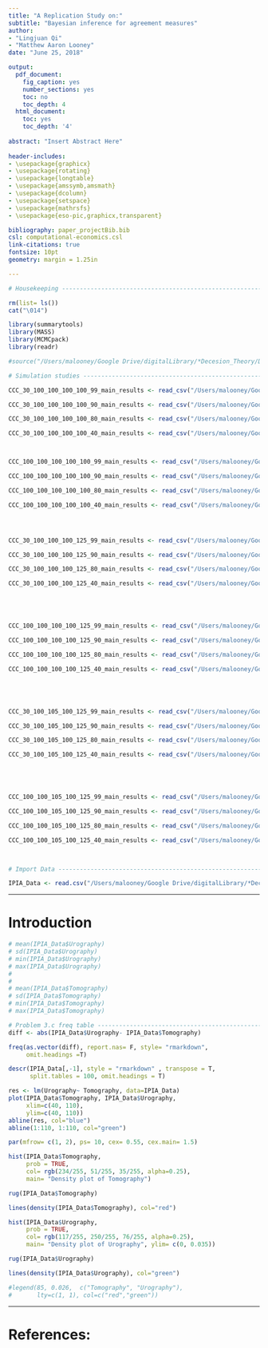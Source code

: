 ```yaml
---
title: "A Replication Study on:"
subtitle: "Bayesian inference for agreement measures"
author:
- "Lingjuan Qi"
- "Matthew Aaron Looney"
date: "June 25, 2018"

output:
  pdf_document:
    fig_caption: yes
    number_sections: yes
    toc: no
    toc_depth: 4
  html_document:
    toc: yes
    toc_depth: '4'
    
abstract: "Insert Abstract Here"
    
header-includes:
- \usepackage{graphicx}
- \usepackage{rotating}
- \usepackage{longtable}
- \usepackage{amssymb,amsmath}
- \usepackage{dcolumn}
- \usepackage{setspace}
- \usepackage{mathrsfs}
- \usepackage{eso-pic,graphicx,transparent}

bibliography: paper_projectBib.bib
csl: computational-economics.csl
link-citations: true
fontsize: 10pt
geometry: margin = 1.25in

---
```


```r

# Housekeeping ----------------------------------------------------------------

rm(list= ls())
cat("\014")

library(summarytools)
library(MASS)
library(MCMCpack)
library(readr)

#source("/Users/malooney/Google Drive/digitalLibrary/*Decesion_Theory/Decision_Theory/scripts_and_functions/ccc.ml.R")


```

```r

# Simulation studies ----------------------------------------------------------

CCC_30_100_100_100_100_99_main_results <- read_csv("/Users/malooney/Google Drive/digitalLibrary/*Decesion_Theory/Decision_Theory/data/CCC_30_100_100_100_100_99_main_results.csv", col_types = cols(X1 = col_skip()))

CCC_30_100_100_100_100_90_main_results <- read_csv("/Users/malooney/Google Drive/digitalLibrary/*Decesion_Theory/Decision_Theory/data/CCC_30_100_100_100_100_90_main_results.csv", col_types = cols(X1 = col_skip()))

CCC_30_100_100_100_100_80_main_results <- read_csv("/Users/malooney/Google Drive/digitalLibrary/*Decesion_Theory/Decision_Theory/data/CCC_30_100_100_100_100_80_main_results.csv", col_types = cols(X1 = col_skip()))

CCC_30_100_100_100_100_40_main_results <- read_csv("/Users/malooney/Google Drive/digitalLibrary/*Decesion_Theory/Decision_Theory/data/CCC_30_100_100_100_100_40_main_results.csv", col_types = cols(X1 = col_skip()))



CCC_100_100_100_100_100_99_main_results <- read_csv("/Users/malooney/Google Drive/digitalLibrary/*Decesion_Theory/Decision_Theory/data/CCC_100_100_100_100_100_99_main_results.csv", col_types = cols(X1 = col_skip()))

CCC_100_100_100_100_100_90_main_results <- read_csv("/Users/malooney/Google Drive/digitalLibrary/*Decesion_Theory/Decision_Theory/data/CCC_100_100_100_100_100_90_main_results.csv", col_types = cols(X1 = col_skip()))

CCC_100_100_100_100_100_80_main_results <- read_csv("/Users/malooney/Google Drive/digitalLibrary/*Decesion_Theory/Decision_Theory/data/CCC_100_100_100_100_100_80_main_results.csv", col_types = cols(X1 = col_skip()))

CCC_100_100_100_100_100_40_main_results <- read_csv("/Users/malooney/Google Drive/digitalLibrary/*Decesion_Theory/Decision_Theory/data/CCC_100_100_100_100_100_40_main_results.csv", col_types = cols(X1 = col_skip()))




CCC_30_100_100_100_125_99_main_results <- read_csv("/Users/malooney/Google Drive/digitalLibrary/*Decesion_Theory/Decision_Theory/data/CCC_30_100_100_100_125_99_main_results.csv", col_types = cols(X1 = col_skip()))

CCC_30_100_100_100_125_90_main_results <- read_csv("/Users/malooney/Google Drive/digitalLibrary/*Decesion_Theory/Decision_Theory/data/CCC_30_100_100_100_125_90_main_results.csv", col_types = cols(X1 = col_skip()))

CCC_30_100_100_100_125_80_main_results <- read_csv("/Users/malooney/Google Drive/digitalLibrary/*Decesion_Theory/Decision_Theory/data/CCC_30_100_100_100_125_80_main_results.csv", col_types = cols(X1 = col_skip()))

CCC_30_100_100_100_125_40_main_results <- read_csv("/Users/malooney/Google Drive/digitalLibrary/*Decesion_Theory/Decision_Theory/data/CCC_30_100_100_100_125_40_main_results.csv", col_types = cols(X1 = col_skip()))





CCC_100_100_100_100_125_99_main_results <- read_csv("/Users/malooney/Google Drive/digitalLibrary/*Decesion_Theory/Decision_Theory/data/CCC_100_100_100_100_125_99_main_results.csv", col_types = cols(X1 = col_skip()))

CCC_100_100_100_100_125_90_main_results <- read_csv("/Users/malooney/Google Drive/digitalLibrary/*Decesion_Theory/Decision_Theory/data/CCC_100_100_100_100_125_90_main_results.csv", col_types = cols(X1 = col_skip()))

CCC_100_100_100_100_125_80_main_results <- read_csv("/Users/malooney/Google Drive/digitalLibrary/*Decesion_Theory/Decision_Theory/data/CCC_100_100_100_100_125_80_main_results.csv", col_types = cols(X1 = col_skip()))

CCC_100_100_100_100_125_40_main_results <- read_csv("/Users/malooney/Google Drive/digitalLibrary/*Decesion_Theory/Decision_Theory/data/CCC_100_100_100_100_125_40_main_results.csv", col_types = cols(X1 = col_skip()))





CCC_30_100_105_100_125_99_main_results <- read_csv("/Users/malooney/Google Drive/digitalLibrary/*Decesion_Theory/Decision_Theory/data/CCC_30_100_105_100_125_99_main_results.csv", col_types = cols(X1 = col_skip()))

CCC_30_100_105_100_125_90_main_results <- read_csv("/Users/malooney/Google Drive/digitalLibrary/*Decesion_Theory/Decision_Theory/data/CCC_30_100_105_100_125_90_main_results.csv", col_types = cols(X1 = col_skip()))

CCC_30_100_105_100_125_80_main_results <- read_csv("/Users/malooney/Google Drive/digitalLibrary/*Decesion_Theory/Decision_Theory/data/CCC_30_100_105_100_125_80_main_results.csv", col_types = cols(X1 = col_skip()))

CCC_30_100_105_100_125_40_main_results <- read_csv("/Users/malooney/Google Drive/digitalLibrary/*Decesion_Theory/Decision_Theory/data/CCC_30_100_105_100_125_40_main_results.csv", col_types = cols(X1 = col_skip()))





CCC_100_100_105_100_125_99_main_results <- read_csv("/Users/malooney/Google Drive/digitalLibrary/*Decesion_Theory/Decision_Theory/data/CCC_100_100_105_100_125_99_main_results.csv", col_types = cols(X1 = col_skip()))

CCC_100_100_105_100_125_90_main_results <- read_csv("/Users/malooney/Google Drive/digitalLibrary/*Decesion_Theory/Decision_Theory/data/CCC_100_100_105_100_125_90_main_results.csv", col_types = cols(X1 = col_skip()))

CCC_100_100_105_100_125_80_main_results <- read_csv("/Users/malooney/Google Drive/digitalLibrary/*Decesion_Theory/Decision_Theory/data/CCC_100_100_105_100_125_80_main_results.csv", col_types = cols(X1 = col_skip()))

CCC_100_100_105_100_125_40_main_results <- read_csv("/Users/malooney/Google Drive/digitalLibrary/*Decesion_Theory/Decision_Theory/data/CCC_100_100_105_100_125_40_main_results.csv", col_types = cols(X1 = col_skip()))

  
```

```r

# Import Data -----------------------------------------------------------------

IPIA_Data <- read.csv("/Users/malooney/Google Drive/digitalLibrary/*Decesion_Theory/Decision_Theory/data/IPIA_Data.csv")

```

\newpage

---

# Introduction

\onehalfspacing




```r

# mean(IPIA_Data$Urography)
# sd(IPIA_Data$Urography)
# min(IPIA_Data$Urography)
# max(IPIA_Data$Urography)
# 
# 
# mean(IPIA_Data$Tomography)
# sd(IPIA_Data$Tomography)
# min(IPIA_Data$Tomography)
# max(IPIA_Data$Tomography)

```

```r

# Problem 3.c freq table ------------------------------------------------------
diff <- abs(IPIA_Data$Urography- IPIA_Data$Tomography)

freq(as.vector(diff), report.nas= F, style= "rmarkdown",
     omit.headings =T)
```

```r

descr(IPIA_Data[,-1], style = "rmarkdown" , transpose = T, 
      split.tables = 100, omit.headings = T)


```

```r

res <- lm(Urography~ Tomography, data=IPIA_Data)
plot(IPIA_Data$Tomography, IPIA_Data$Urography, 
     xlim=c(40, 110), 
     ylim=c(40, 110))
abline(res, col="blue")
abline(1:110, 1:110, col="green")

```

```r

par(mfrow= c(1, 2), ps= 10, cex= 0.55, cex.main= 1.5)

hist(IPIA_Data$Tomography, 
     prob = TRUE, 
     col= rgb(234/255, 51/255, 35/255, alpha=0.25), 
     main= "Density plot of Tomography")

rug(IPIA_Data$Tomography)

lines(density(IPIA_Data$Tomography), col="red")

hist(IPIA_Data$Urography, 
     prob = TRUE, 
     col= rgb(117/255, 250/255, 76/255, alpha=0.25), 
     main= "Density plot of Urography", ylim= c(0, 0.035))

rug(IPIA_Data$Urography)

lines(density(IPIA_Data$Urography), col="green")

#legend(85, 0.026,  c("Tomography", "Urography"),
#       lty=c(1, 1), col=c("red","green"))

```
























---

# References: